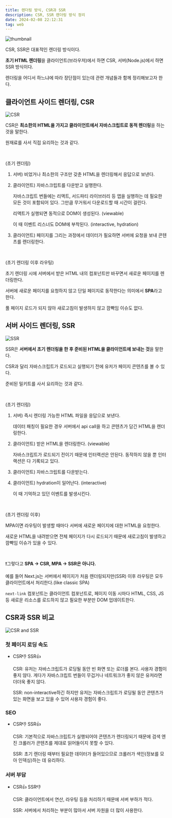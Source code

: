 ```yaml
---
title: 렌더링 방식, CSR과 SSR
description: CSR, SSR 렌더링 방식 정리
date: 2024-02-08 22:12:31
tag: web
---
```


![thumbnail](/images/posts/web/rendering-method/1.png)

CSR, SSR은 대표적인 렌더링 방식이다.

**초기 HTML 렌더링**을 클라이언트(브라우저)에서 하면 CSR, 서버(Node.js)에서 하면 SSR 방식이다.

렌더링을 어디서 하느냐에 따라 장단점이 있는데 관련 개념들과 함께 정리해보고자 한다.

## 클라이언트 사이드 렌더링, CSR

<img src="/images/posts/web/rendering-method/2.png" alt="CSR" />

CSR은 **최소한의 HTML을 가지고 클라이언트에서 자바스크립트로 동적 렌더링**을 하는 것을 말한다.

원재료를 사서 직접 요리하는 것과 같다.

<br />

(초기 렌더링)

1. 서버) 비었거나 최소한의 구조만 갖춘 HTML을 렌더링해서 응답으로 보낸다.
2. 클라이언트) 자바스크립트를 다운받고 실행한다.

   자바스크립트 번들에는 리액트, 서드파티 라이브러리 등 앱을 실행하는 데 필요한 모든 것이 포함되어 있다. 그만큼 무거워서 다운로드할 때 시간이 걸린다.

   리액트가 실행되면 동적으로 DOM이 생성된다. (viewable)

   이 때 이벤트 리스너도 DOM에 부착된다. (interactive, hydration)

3. 클라이언트) 페이지를 그리는 과정에서 데이터가 필요하면 서버에 요청을 보내 콘텐츠를 렌더링한다.

<br />

(초기 렌더링 이후 라우팅)

초기 렌더링 시에 서버에서 받은 HTML 내의 컴포넌트만 바꾸면서 새로운 페이지를 렌더링한다.

서버에 새로운 페이지를 요청하지 않고 단일 페이지로 동작한다는 의미에서 **SPA**라고 한다.

풀 페이지 로드가 되지 않아 새로고침이 발생하지 않고 깜빡임 이슈도 없다.

## 서버 사이드 렌더링, SSR

<img src="/images/posts/web/rendering-method/3.png" alt="SSR" />

SSR은 **서버에서 초기 렌더링을 한 후 준비된 HTML을 클라이언트에 보내는 것**을 말한다.

CSR과 달리 자바스크립트가 로드되고 실행되기 전에 유저가 페이지 콘텐츠를 볼 수 있다.

준비된 밀키트를 사서 요리하는 것과 같다.

<br />

(초기 렌더링)

1. 서버) 즉시 렌더링 가능한 HTML 파일을 응답으로 보낸다.

   데이터 패칭이 필요한 경우 서버에서 api call을 하고 콘텐츠가 담긴 HTML을 렌더링한다.

2. 클라이언트) 받은 HTML을 렌더링한다. (viewable)

   자바스크립트가 로드되기 전이기 때문에 인터랙션은 안된다. 동작하지 않을 뿐 인터랙션은 다 기록되고 있다.

3. 클라이언트) 자바스크립트를 다운받는다.
4. 클라이언트) hydration이 일어난다. (interactive)

   이 때 기억하고 있던 이벤트를 발생시킨다.

<br />

(초기 렌더링 이후)

MPA이면 라우팅이 발생할 때마다 서버에 새로운 페이지에 대한 HTML을 요청한다.

새로운 HTML을 내려받으면 전체 페이지가 다시 로드되기 때문에 새로고침이 발생하고 깜빡임 이슈가 있을 수 있다.

<br />

❗️그렇다고 **SPA → CSR, MPA → SSR은 아니다.**

예를 들어 Next.js는 서버에서 페이지가 처음 렌더링되지만(SSR) 이후 라우팅은 모두 클라이언트에서 처리한다.(like classic SPA)

`next-link` 컴포넌트는 클라이언트 컴포넌트로, 페이지 이동 시마다 HTML, CSS, JS 등 새로운 리소스를 로드하지 않고 필요한 부분만 DOM 업데이트한다.

## CSR과 SSR 비교

![CSR and SSR](/images/posts/web/rendering-method/4.png)

### 첫 페이지 로딩 속도

- CSR👎 SSR👍

  CSR: 유저는 자바스크립트가 로딩될 동안 빈 화면 또는 로더를 본다. 사용자 경험이 좋지 않다. 게다가 자바스크립트 번들이 무겁거나 네트워크가 좋지 않은 유저라면 더더욱 좋지 않다.

  SSR: non-interactive하긴 하지만 유저는 자바스크립트가 로딩될 동안 콘텐츠가 있는 화면을 보고 있을 수 있어 사용자 경험이 좋다.

### SEO

- CSR👎 SSR👍

  CSR: 기본적으로 자바스크립트가 실행되어야 콘텐츠가 렌더링되기 때문에 검색 엔진 크롤러가 콘텐츠를 제대로 읽어들이지 못할 수 있다.

  SSR: 초기 렌더링 때부터 필요한 데이터가 들어있으므로 크롤러가 색인(정보를 모아 인덱싱)하는 데 유리하다.

### 서버 부담

- CSR👍 SSR👎

  CSR: 클라이언트에서 연산, 라우팅 등을 처리하기 때문에 서버 부하가 적다.

  SSR: 서버에서 처리하는 부분이 많아서 서버 자원을 더 많이 사용한다.
